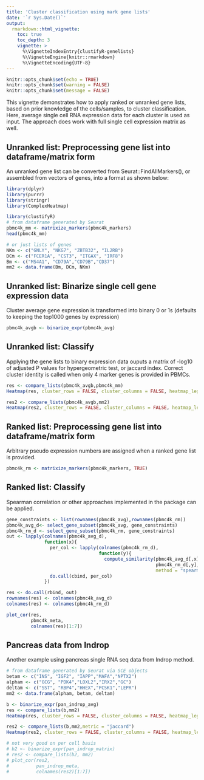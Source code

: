 ```yaml
---
title: 'Cluster classification using mark gene lists'
date: '`r Sys.Date()`'
output:
  rmarkdown::html_vignette:
    toc: true
    toc_depth: 3
    vignette: >
      %\VignetteIndexEntry{clustifyR-genelists}
      %\VignetteEngine{knitr::rmarkdown}
      %\VignetteEncoding{UTF-8}
---
```


```r
knitr::opts_chunk$set(echo = TRUE)
knitr::opts_chunk$set(warning = FALSE)
knitr::opts_chunk$set(message = FALSE)
```

This vignette demonstrates how to apply ranked or unranked gene lists, based on prior knowledge of the cells/samples, to cluster classification. Here, average single cell RNA expression data for each cluster is used as input. The approach does work with full single cell expression matrix as well.

## Unranked list: Preprocessing gene list into dataframe/matrix form
An unranked gene list can be converted from Seurat::FindAllMarkers(), or assembled from vectors of genes, into a format as shown below:
```r
library(dplyr)
library(purrr)
library(stringr)
library(ComplexHeatmap)
```

```r
library(clustifyR)
# from dataframe generated by Seurat
pbmc4k_mm <- matrixize_markers(pbmc4k_markers)
head(pbmc4k_mm)

# or just lists of genes
NKm <- c("GNLY", "NKG7", "ZBTB32", "IL2RB")
DCm <- c("FCER1A", "CST3", "ITGAX", "IRF8")
Bm <- c("MS4A1", "CD79A","CD79B","CD37")
mm2 <- data.frame(Bm, DCm, NKm)
```

## Unranked list: Binarize single cell gene expression data
Cluster average gene expression is transformed into binary 0 or 1s (defaults to keeping the top1000 genes by expression)
```r
pbmc4k_avgb <- binarize_expr(pbmc4k_avg)
```

## Unranked list: Classify
Applying the gene lists to binary expression data ouputs a matrix of -log10 of adjusted P values for hypergeometric test, or jaccard index. Correct cluster identity is called when only 4 marker genes is provided in PBMCs.
```r
res <- compare_lists(pbmc4k_avgb,pbmc4k_mm)
Heatmap(res, cluster_rows = FALSE, cluster_columns = FALSE, heatmap_legend_param = list(title = "-log10(adjP)"))

res2 <- compare_lists(pbmc4k_avgb,mm2)
Heatmap(res2, cluster_rows = FALSE, cluster_columns = FALSE, heatmap_legend_param = list(title = "-log10(adjP)"))
```


## Ranked list: Preprocessing gene list into dataframe/matrix form
Arbitrary pseudo expression numbers are assigned when a ranked gene list is provided.
```r
pbmc4k_rm <- matrixize_markers(pbmc4k_markers, TRUE)
```

## Ranked list: Classify
Spearman correlation or other approaches implemented in the package can be applied.
```r
gene_constraints <- list(rownames(pbmc4k_avg),rownames(pbmc4k_rm))
pbmc4k_avg_d<- select_gene_subset(pbmc4k_avg, gene_constraints)
pbmc4k_rm_d <- select_gene_subset(pbmc4k_rm, gene_constraints)
out <- lapply(colnames(pbmc4k_avg_d),
              function(x){
                per_col <- lapply(colnames(pbmc4k_rm_d),
                                  function(y){
                                    compute_similarity(pbmc4k_avg_d[,x],
                                                       pbmc4k_rm_d[,y], corr_coef,
                                                       method = "spearman")})
                do.call(cbind, per_col)
              })

res <- do.call(rbind, out)
rownames(res) <- colnames(pbmc4k_avg_d)
colnames(res) <- colnames(pbmc4k_rm_d)

plot_cor(res,
         pbmc4k_meta,
         colnames(res)[1:7])
```

## Pancreas data from Indrop

Another example using pancreas single RNA seq data from Indrop method.

```r
# from dataframe generated by Seurat via SCE objects
betam <- c("INS", "IGF2", "IAPP","MAFA","NPTX2")
alpham <- c("GCG", "PDK4","LOXL2","IRX2","GC")
deltam <- c("SST", "RBP4","HHEX","PCSK1","LEPR")
mm2 <- data.frame(alpham, betam, deltam)

b <- binarize_expr(pan_indrop_avg)
res <- compare_lists(b,mm2)
Heatmap(res, cluster_rows = FALSE, cluster_columns = FALSE, heatmap_legend_param = list(title = "-log10(adjP)"))

res2 <- compare_lists(b,mm2,metric = "jaccard")
Heatmap(res2, cluster_rows = FALSE, cluster_columns = FALSE, heatmap_legend_param = list(title = "jaccard index"))

# not very good on per cell basis
# b2 <- binarize_expr(pan_indrop_matrix)
# res2 <- compare_lists(b2, mm2)
# plot_cor(res2,
#          pan_indrop_meta,
#          colnames(res2)[1:7])
```
